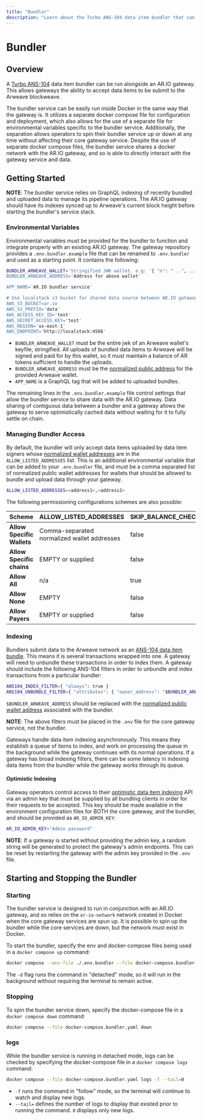 ```yaml
---
title: "Bundler"
description: "Learn about the Turbo ANS-104 data item bundler that can be run alongside an AR.IO Gateway to accept and submit data items to Arweave"
---
```


# Bundler

## Overview

A [Turbo ANS-104](https://github.com/ardriveapp/turbo-upload-service/) data item bundler can be run alongside an AR.IO gateway. This allows gateways the ability to accept data items to be submit to the Arweave blockweave. 

The bundler service can be easily run inside Docker in the same way that the gateway is. It utilizes a separate docker compose file for configuration and deployment, which also allows for the use of a separate file for environmental variables specific to the bundler service. Additionally, the separation allows operators to spin their bundler service up or down at any time without affecting their core gateway service. Despite the use of separate docker compose files, the bundler service shares a docker network with the AR.IO gateway, and so is able to directly interact with the gateway service and data.

## Getting Started

**NOTE**: The bundler service relies on GraphQL indexing of recently bundled and uploaded data to manage its pipeline operations. The AR.IO gateway should have its indexes synced up to Arweave's current block height before starting the bundler's service stack.

### Environmental Variables

Environmental variables must be provided for the bundler to function and integrate properly with an existing AR.IO gateway. The gateway repository provides a `.env.bundler.example` file that can be renamed to `.env.bundler` and used as a starting point. It contains the following:

```bash
BUNDLER_ARWEAVE_WALLET='Stringified JWK wallet. e.g: '{ "n": "...", ... }'
BUNDLER_ARWEAVE_ADDRESS='Address for above wallet'

APP_NAME='AR.IO bundler service'

# Use localstack s3 bucket for shared data source between AR.IO gateway and bundler
AWS_S3_BUCKET=ar.io
AWS_S3_PREFIX='data'
AWS_ACCESS_KEY_ID='test'
AWS_SECRET_ACCESS_KEY='test'
AWS_REGION='us-east-1'
AWS_ENDPOINT='http://localstack:4566'
```

- `BUNDLER_ARWEAVE_WALLET` must be the entire jwk of an Arweave wallet's keyfile, stringified. All uploads of bundled data items to Arweave will be signed and paid for by this wallet, so it must maintain a balance of AR tokens sufficient to handle the uploads. 
- `BUNDLER_ARWEAVE_ADDRESS` must be the [normalized public address](/glossary#normalized-address) for the provided Arweave wallet.
- `APP_NAME` is a GraphQL tag that will be added to uploaded bundles.

The remaining lines in the `.env.bundler.example` file control settings that allow the bundler service to share data with the AR.IO gateway. Data sharing of contiguous data between a bundler and a gateway allows the gateway to serve optimistically cached data without waiting for it to fully settle on chain.

### Managing Bundler Access

By default, the bundler will only accept data items uploaded by data item signers whose [normalized wallet addresses](/glossary#normalized-address) are in the `ALLOW_LISTED_ADDRESSES` list. This is an additional environmental variable that can be added to your `.env.bundler` file, and must be a comma separated list of normalized public wallet addresses for wallets that should be allowed to bundle and upload data through your gateway.

```bash
ALLOW_LISTED_ADDRESSES=<address1>,<address2>
```

The following permissioning configurations schemes are also possible:

| Scheme | ALLOW_LISTED_ADDRESSES | SKIP_BALANCE_CHECKS | ALLOW_LISTED_SIGNATURE_TYPES | PAYMENT_SERVICE_BASE_URL |
| --- | --- | --- | --- | --- |
| **Allow Specific Wallets** | Comma-separated normalized wallet addresses | false | EMPTY or supplied | EMPTY |
| **Allow Specific chains** | EMPTY or supplied | false | arbundles sigtype int | EMPTY |
| **Allow All** | n/a | true | n/a | n/a |
| **Allow None** | EMPTY | false | EMPTY | EMPTY |
| **Allow Payers** | EMPTY or supplied | false | EMPTY or supplied | Your payment service url |

### Indexing

Bundlers submit data to the Arweave network as an [ANS-104 data item bundle](https://github.com/ArweaveTeam/arweave-standards/blob/master/ans/ANS-104.md). This means it is several transactions wrapped into one. A gateway will need to unbundle these transactions in order to index them. A gateway should include the following ANS-104 filters in order to unbundle and index transactions from a particular bundler:

```bash
ANS104_INDEX_FILTER={ "always": true }
ANS104_UNBUNDLE_FILTER={ "attributes": { "owner_address": "$BUNDLER_ARWEAVE_ADDRESS" } }
```

`$BUNDLER_ARWEAVE_ADDRESS` should be replaced with the [normalized public wallet address](/glossary#normalized-address) associated with the bundler.

**NOTE**: The above filters must be placed in the `.env` file for the core gateway service, not the bundler.

Gateways handle data item indexing asynchronously. This means they establish a queue of items to index, and work on processing the queue in the background while the gateway continues with its normal operations. If a gateway has broad indexing filters, there can be some latency in indexing data items from the bundler while the gateway works through its queue.

#### Optimistic Indexing

Gateway operators control access to their [optimistic data item indexing](/glossary#optimistic-indexing) API via an admin key that must be supplied by all bundling clients in order for their requests to be accepted. This key should be made available in the environment configuration files for BOTH the core gateway, and the bundler, and should be provided as `AR_IO_ADMIN_KEY`:

```bash
AR_IO_ADMIN_KEY="Admin password"
```

**NOTE**: If a gateway is started without providing the admin key, a random string will be generated to protect the gateway's admin endpoints. This can be reset by restarting the gateway with the admin key provided in the `.env` file.

## Starting and Stopping the Bundler

### Starting

The bundler service is designed to run in conjunction with an AR.IO gateway, and so relies on the `ar-io-network` network created in Docker when the core gateway services are spun up. It is possible to spin up the bundler while the core services are down, but the network must exist in Docker.

To start the bundler, specify the env and docker-compose files being used in a `docker compose up` command:

```bash
docker compose --env-file ./.env.bundler --file docker-compose.bundler.yaml up -d
```

The `-d` flag runs the command in "detached" mode, so it will run in the background without requiring the terminal to remain active.

### Stopping

To spin the bundler service down, specify the docker-compose file in a `docker compose down` command:

```bash
docker compose --file docker-compose.bundler.yaml down
```
### logs 

While the bundler service is running in detached mode, logs can be checked by specifying the docker-compose file in a `docker compose logs` command:

```bash
docker compose --file docker-compose.bundler.yaml logs -f --tail=0
```

- `-f` runs the command in "follow" mode, so the terminal will continue to watch and display new logs.
- `--tail=` defines the number of logs to display that existed prior to running the command. `0` displays only new logs.
